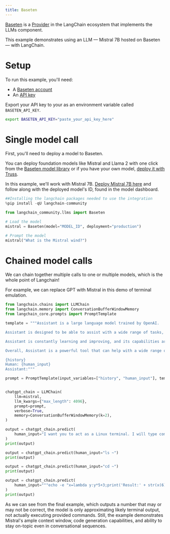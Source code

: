 ```yaml
---
title: Baseten
---
```


[Baseten](https://baseten.co) is a [Provider](/oss/javascript/integrations/providers/baseten) in the LangChain ecosystem that implements the LLMs component.

This example demonstrates using an LLM — Mistral 7B hosted on Baseten — with LangChain.

# Setup

To run this example, you'll need:

* A [Baseten account](https://baseten.co)
* An [API key](https://docs.baseten.co/observability/api-keys)

Export your API key to your as an environment variable called `BASETEN_API_KEY`.

```sh
export BASETEN_API_KEY="paste_your_api_key_here"
```

# Single model call

First, you'll need to deploy a model to Baseten.

You can deploy foundation models like Mistral and Llama 2 with one click from the [Baseten model library](https://app.baseten.co/explore/) or if you have your own model, [deploy it with Truss](https://truss.baseten.co/welcome).

In this example, we'll work with Mistral 7B. [Deploy Mistral 7B here](https://app.baseten.co/explore/mistral_7b_instruct) and follow along with the deployed model's ID, found in the model dashboard.


```python
##Installing the langchain packages needed to use the integration
%pip install -qU langchain-community
```


```python
from langchain_community.llms import Baseten
```


```python
# Load the model
mistral = Baseten(model="MODEL_ID", deployment="production")
```


```python
# Prompt the model
mistral("What is the Mistral wind?")
```

# Chained model calls

We can chain together multiple calls to one or multiple models, which is the whole point of Langchain!

For example, we can replace GPT with Mistral in this demo of terminal emulation.


```python
from langchain.chains import LLMChain
from langchain.memory import ConversationBufferWindowMemory
from langchain_core.prompts import PromptTemplate

template = """Assistant is a large language model trained by OpenAI.

Assistant is designed to be able to assist with a wide range of tasks, from answering simple questions to providing in-depth explanations and discussions on a wide range of topics. As a language model, Assistant is able to generate human-like text based on the input it receives, allowing it to engage in natural-sounding conversations and provide responses that are coherent and relevant to the topic at hand.

Assistant is constantly learning and improving, and its capabilities are constantly evolving. It is able to process and understand large amounts of text, and can use this knowledge to provide accurate and informative responses to a wide range of questions. Additionally, Assistant is able to generate its own text based on the input it receives, allowing it to engage in discussions and provide explanations and descriptions on a wide range of topics.

Overall, Assistant is a powerful tool that can help with a wide range of tasks and provide valuable insights and information on a wide range of topics. Whether you need help with a specific question or just want to have a conversation about a particular topic, Assistant is here to assist.

{history}
Human: {human_input}
Assistant:"""

prompt = PromptTemplate(input_variables=["history", "human_input"], template=template)


chatgpt_chain = LLMChain(
    llm=mistral,
    llm_kwargs={"max_length": 4096},
    prompt=prompt,
    verbose=True,
    memory=ConversationBufferWindowMemory(k=2),
)

output = chatgpt_chain.predict(
    human_input="I want you to act as a Linux terminal. I will type commands and you will reply with what the terminal should show. I want you to only reply with the terminal output inside one unique code block, and nothing else. Do not write explanations. Do not type commands unless I instruct you to do so. When I need to tell you something in English I will do so by putting text inside curly brackets {like this}. My first command is pwd."
)
print(output)
```


```python
output = chatgpt_chain.predict(human_input="ls ~")
print(output)
```


```python
output = chatgpt_chain.predict(human_input="cd ~")
print(output)
```


```python
output = chatgpt_chain.predict(
    human_input="""echo -e "x=lambda y:y*5+3;print('Result:' + str(x(6)))" > run.py && python3 run.py"""
)
print(output)
```

As we can see from the final example, which outputs a number that may or may not be correct, the model is only approximating likely terminal output, not actually executing provided commands. Still, the example demonstrates Mistral's ample context window, code generation capabilities, and ability to stay on-topic even in conversational sequences.

